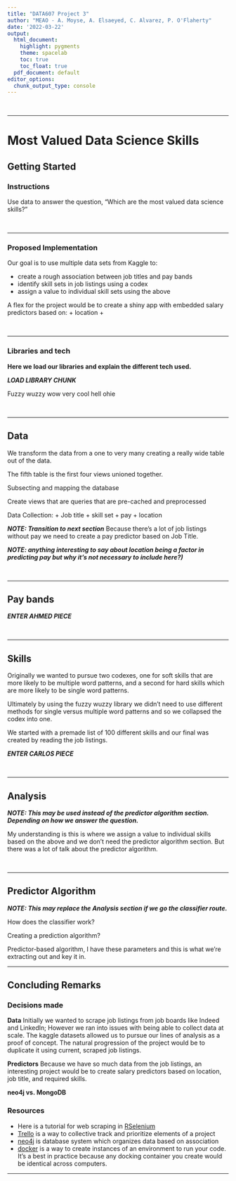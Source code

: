 ```yaml
---
title: "DATA607 Project 3"
author: "MEAO - A. Moyse, A. Elsaeyed, C. Alvarez, P. O'Flaherty"
date: '2022-03-22'
output:
  html_document:
    highlight: pygments
    theme: spacelab
    toc: true
    toc_float: true
  pdf_document: default
editor_options: 
  chunk_output_type: console
---
```


<!--
Additional pieces:
Visio data output file?

Parameterize different portions of it and throw it through cognitive services on Azure?

Text files, pull whole page down to the character, per section and flatten

different tables: relationship or non relationship

mongo databricks PKID

Keyword selection algorithm
-->

<!--
Project – Data Science Skills
This is a project for your entire class section to work on together, since being able to work effectively on a virtual team is a
key “soft skill” for data scientists. Please note especially the requirement about making a presentation during our first
meetup after the project is due.

W. Edwards Deming said, “In God we trust, all others must bring data.” Please use data to answer the question,
“Which are the most valued data science skills?” Consider your work as an exploration; there is not necessarily a “right
answer.”
Grading rubric:
 You will need to determine what tool(s) you’ll use as a group to effectively collaborate, share code and any
project documentation (such as motivation, approach, findings).
 You will have to determine what data to collect, where the data can be found, and how to load it.
 The data that you decide to collect should reside in a relational database, in a set of normalized tables.
 You should perform any needed tidying, transformations, and exploratory data analysis in R.
 Your deliverable should include all code, results, and documentation of your motivation, approach, and findings.
 As a group, you should appoint (at least) three people to lead parts of the presentation.
 While you are strongly encouraged (and will hopefully find it fun) to try out statistics and data models, your
grade will not be affected by the statistical analysis and modeling performed (since this is a semester one
course on Data Acquisition and Management).
 Every student must be prepared to explain how the data was collected, loaded, transformed, tidied, and
analyzed for outliers, etc. in our Meetup. This is the only way I’ll have to determine that everyone actively
participated in the process, so you need to hold yourself responsible for understanding what your class-size
team did! If you are unable to attend the meet up, then you need to either present to me one-on-one before
the meetup presentation, or post a 3 to 5 minute video (e.g. on YouTube) explaining the process. Individual
students will not be responsible for explaining any forays into statistical analysis, modeling, data mining,
regression, decision trees, etc.
You are encouraged to start early, ask many questions, actively post on the provided discussion forum, etc.

One example graph: Top Forest Ranger Skills (based on number of resumes with specified skills). You are
encouraged to come up with your own approach that may use different kinds of data sources.
-->

<br>

* * *

# Most Valued Data Science Skills

## Getting Started

### Instructions

Use data to answer the question, “Which are the most valued data science skills?”

<br>

* * *

### Proposed Implementation

Our goal is to use multiple data sets from Kaggle to:

 + create a rough association between job titles and pay bands
 + identify skill sets in job listings using a codex
 + assign a value to individual skill sets using the above

A flex for the project would be to create a shiny app with embedded salary predictors based on:
 + location
 + 

<br>

* * *

### Libraries and tech

**Here we load our libraries and explain the different tech used.**

***LOAD LIBRARY CHUNK***

Fuzzy wuzzy wow very cool hell ohie

<br>

* * *

## Data

We transform the data from a one to very many creating a really wide table out of the data.

The fifth table is the first four views unioned together.

Subsecting and mapping the database

Create views that are queries that are pre-cached and preprocessed

Data Collection:
 + Job title
 + skill set
 + pay
 + location


***NOTE: Transition to next section***
Because there's a lot of job listings without pay we need to create a pay predictor based on Job Title.

***NOTE: anything interesting to say about location being a factor in predicting pay but why it's not necessary to include here?)***

<br>

* * *

## Pay bands



***ENTER AHMED PIECE***

<br>

* * *

## Skills

Originally we wanted to pursue two codexes, one for soft skills that are more likely to be multiple word patterns, and a second for hard skills which are more likely to be single word patterns.

Ultimately by using the fuzzy wuzzy library we didn't need to use different methods for single versus multiple word patterns and so we collapsed the codex into one.

We started with a premade list of 100 different skills and our final was created by reading the job listings.

***ENTER CARLOS PIECE***

<br>

* * *

## Analysis

***NOTE: This may be used instead of the predictor algorithm section.  Depending on how we answer the question.***

My understanding is this is where we assign a value to individual skills based on the above and we don't need the predictor algorithm section.  But there was a lot of talk about the predictor algorithm.

<br>

* * *

## Predictor Algorithm

***NOTE: This may replace the Analysis section if we go the classifier route.***

How does the classifier work?

Creating a prediction algorithm?

Predictor-based algorithm, I have these parameters and this is what we're extracting out and key it in.

* * *

## Concluding Remarks

### Decisions made

**Data**
Initially we wanted to scrape job listings from job boards like Indeed and LinkedIn; However we ran into issues with being able to collect data at scale.  The kaggle datasets allowed us to pursue our lines of analysis as a proof of concept.  The natural progression of the project would be to duplicate it using current, scraped job listings.

**Predictors**
Because we have so much data from the job listings, an interesting project would be to create salary predictors based on location, job title, and required skills.

**neo4j vs. MongoDB**

### Resources

 + Here is a tutorial for web scraping in  [RSelenium](http://joshuamccrain.com/tutorials/web_scraping_R_selenium.html)
 + [Trello](https://trello.com) is a way to collective track and prioritize elements of a project
 + [neo4j](https://neo4j.com/developer/get-started/) is database system which organizes data based on association
 + [docker](https://docs.docker.com/compose/gettingstarted/) is a way to create instances of an environment to run your code.  It's a best in practice because any docking container you create would be identical across computers.
 
* * *



